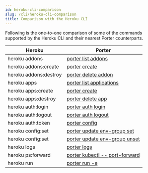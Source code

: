 ```yaml
---
id: heroku-cli-comparison
slug: /cli/heroku-cli-comparison
title: Comparison with the Heroku CLI
---
```


Following is the one-to-one comparison of some of the commands supported by the Heroku CLI and their nearest Porter counterparts.

| Heroku | Porter |
| --- | --- |
| heroku addons | [porter list addons](./command-reference/porter-list#porter-list-addons) |
| heroku addons:create | [porter create](./command-reference/porter-create) |
| heroku addons:destroy | [porter delete addon](./command-reference/porter-delete#porter-delete-addon) |
| heroku apps | [porter list applications](./command-reference/porter-list#porter-list-applications)  |
| heroku apps:create | [porter create](./command-reference/porter-create) |
| heroku apps:destroy | [porter delete app](./command-reference/porter-delete) |
| heroku auth:login | [porter auth login](./command-reference/porter-auth) |
| heroku auth:logout | [porter auth logout](./command-reference/porter-auth) |
| heroku auth:token | [porter config](./command-reference/porter-config) |
| heroku config:set | [porter update env-group set](./command-reference/porter-update) |
| heroku config:set | [porter update env-group unset](./command-reference/porter-update) |
| heroku logs | [porter logs](./command-reference/porter-logs) |
| heroku ps:forward | [porter kubectl -- port-forward](./command-reference/porter-kubectl) |
| heroku run | [porter run -e](./command-reference/porter-run) |
